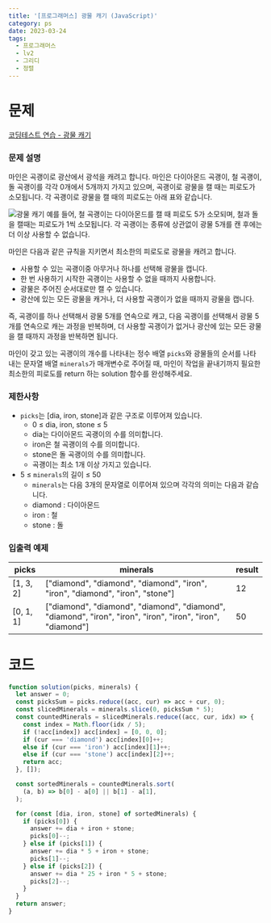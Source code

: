 ```yaml
---
title: '[프로그래머스] 광물 캐기 (JavaScript)'
category: ps
date: 2023-03-24
tags:
  - 프로그래머스
  - lv2
  - 그리디
  - 정렬
---
```


# 문제

[코딩테스트 연습 - 광물 캐기](https://school.programmers.co.kr/learn/courses/30/lessons/172927)

### 문제 설명

마인은 곡괭이로 광산에서 광석을 캐려고 합니다. 마인은 다이아몬드 곡괭이, 철 곡괭이, 돌 곡괭이를 각각 0개에서 5개까지 가지고 있으며, 곡괭이로 광물을 캘 때는 피로도가 소모됩니다. 각 곡괭이로 광물을 캘 때의 피로도는 아래 표와 같습니다.

![광물 캐기](./image/mine.png)
예를 들어, 철 곡괭이는 다이아몬드를 캘 때 피로도 5가 소모되며, 철과 돌을 캘때는 피로도가 1씩 소모됩니다. 각 곡괭이는 종류에 상관없이 광물 5개를 캔 후에는 더 이상 사용할 수 없습니다.

마인은 다음과 같은 규칙을 지키면서 최소한의 피로도로 광물을 캐려고 합니다.

- 사용할 수 있는 곡괭이중 아무거나 하나를 선택해 광물을 캡니다.
- 한 번 사용하기 시작한 곡괭이는 사용할 수 없을 때까지 사용합니다.
- 광물은 주어진 순서대로만 캘 수 있습니다.
- 광산에 있는 모든 광물을 캐거나, 더 사용할 곡괭이가 없을 때까지 광물을 캡니다.

즉, 곡괭이를 하나 선택해서 광물 5개를 연속으로 캐고, 다음 곡괭이를 선택해서 광물 5개를 연속으로 캐는 과정을 반복하며, 더 사용할 곡괭이가 없거나 광산에 있는 모든 광물을 캘 때까지 과정을 반복하면 됩니다.

마인이 갖고 있는 곡괭이의 개수를 나타내는 정수 배열 `picks`와 광물들의 순서를 나타내는 문자열 배열 `minerals`가 매개변수로 주어질 때, 마인이 작업을 끝내기까지 필요한 최소한의 피로도를 return 하는 solution 함수를 완성해주세요.

### 제한사항

- `picks`는 [dia, iron, stone]과 같은 구조로 이루어져 있습니다.
  - 0 ≤ dia, iron, stone ≤ 5
  - dia는 다이아몬드 곡괭이의 수를 의미합니다.
  - iron은 철 곡괭이의 수를 의미합니다.
  - stone은 돌 곡괭이의 수를 의미합니다.
  - 곡괭이는 최소 1개 이상 가지고 있습니다.
- 5 ≤ `minerals`의 길이 ≤ 50
  - `minerals`는 다음 3개의 문자열로 이루어져 있으며 각각의 의미는 다음과 같습니다.
  - diamond : 다이아몬드
  - iron : 철
  - stone : 돌

### 입출력 예제

| picks     | minerals                                                                                                   | result |
| --------- | ---------------------------------------------------------------------------------------------------------- | ------ |
| [1, 3, 2] | ["diamond", "diamond", "diamond", "iron", "iron", "diamond", "iron", "stone"]                              | 12     |
| [0, 1, 1] | ["diamond", "diamond", "diamond", "diamond", "diamond", "iron", "iron", "iron", "iron", "iron", "diamond"] | 50     |

# 코드

```jsx
function solution(picks, minerals) {
  let answer = 0;
  const picksSum = picks.reduce((acc, cur) => acc + cur, 0);
  const slicedMinerals = minerals.slice(0, picksSum * 5);
  const countedMinerals = slicedMinerals.reduce((acc, cur, idx) => {
    const index = Math.floor(idx / 5);
    if (!acc[index]) acc[index] = [0, 0, 0];
    if (cur === 'diamond') acc[index][0]++;
    else if (cur === 'iron') acc[index][1]++;
    else if (cur === 'stone') acc[index][2]++;
    return acc;
  }, []);

  const sortedMinerals = countedMinerals.sort(
    (a, b) => b[0] - a[0] || b[1] - a[1],
  );

  for (const [dia, iron, stone] of sortedMinerals) {
    if (picks[0]) {
      answer += dia + iron + stone;
      picks[0]--;
    } else if (picks[1]) {
      answer += dia * 5 + iron + stone;
      picks[1]--;
    } else if (picks[2]) {
      answer += dia * 25 + iron * 5 + stone;
      picks[2]--;
    }
  }
  return answer;
}
```
